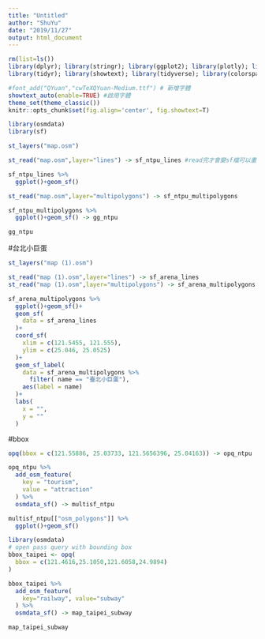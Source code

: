 ```yaml
---
title: "Untitled"
author: "ShuYu"
date: "2019/11/27"
output: html_document
---
```


```r
rm(list=ls())
library(dplyr); library(stringr); library(ggplot2); library(plotly); library(lubridate); library(readr); library(colorspace); library(grDevices); library(shiny); library(shinyjs); library(scales)
library(tidyr); library(showtext); library(tidyverse); library(colorspace)

#font_add("QYuan","cwTeXQYuan-Medium.ttf") # 新增字體
showtext_auto(enable=TRUE) #啟用字體
theme_set(theme_classic())
knitr::opts_chunk$set(fig.align='center', fig.showtext=T)
```

```r
library(osmdata)
library(sf)
```

```r
st_layers("map.osm")


```

```r
st_read("map.osm",layer="lines") -> sf_ntpu_lines #read完才會變sf檔可以畫圖
```

```r
sf_ntpu_lines %>%
  ggplot()+geom_sf()
```

```r
st_read("map.osm",layer="multipolygons") -> sf_ntpu_multipolygons
```

```r
sf_ntpu_multipolygons %>%
  ggplot()+geom_sf() -> gg_ntpu

gg_ntpu
```

#台北小巨蛋
```r
st_layers("map (1).osm")
```

```r
st_read("map (1).osm",layer="lines") -> sf_arena_lines
st_read("map (1).osm",layer="multipolygons") -> sf_arena_multipolygons

sf_arena_multipolygons %>%
  ggplot()+geom_sf()+
  geom_sf(
    data = sf_arena_lines
  )+
  coord_sf(
    xlim = c(121.5455, 121.555),
    ylim = c(25.046, 25.0525)
  )+
  geom_sf_label(
    data = sf_arena_multipolygons %>%
      filter( name == "臺北小巨蛋"),
    aes(label = name)
  )+
  labs(
    x = "",
    y = ""
  )
```

#bbox
```r
opq(bbox = c(121.55886, 25.03733, 121.5656396, 25.04163)) -> opq_ntpu
```


```r
opq_ntpu %>%
  add_osm_feature(
    key = "tourism",
    value = "attraction"
  ) %>%
  osmdata_sf() -> multisf_ntpu

multisf_ntpu[["osm_polygons"]] %>%
  ggplot()+geom_sf()

```

```r
library(osmdata)
# open pass query with bounding box
bbox_taipei <- opq(
  bbox = c(121.4616,25.1050,121.6058,24.9894) 
) 
```



```r
bbox_taipei %>% 
  add_osm_feature(
    key="railway", value="subway"
  ) %>%
  osmdata_sf() -> map_taipei_subway

map_taipei_subway
```


























